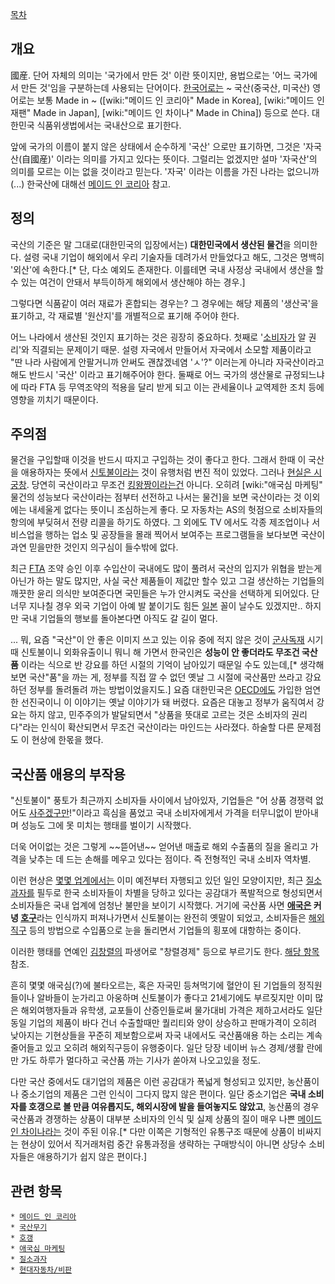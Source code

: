 [[목차]]
== 개요 ==
國産. 단어 자체의 의미는 '국가에서 만든 것' 이란 뜻이지만, 용법으로는 '어느 국가에서 만든 것'임을 구분하는데 사용되는 단어이다. [[한국어]]로는 ~ 국산(중국산, 미국산) 영어로는 보통 Made in ~ ([wiki:"메이드 인 코리아" Made in Korea], [wiki:"메이드 인 재팬" Made in Japan], [wiki:"메이드 인 차이나" Made in China]) 등으로 쓴다. 대한민국 식품위생법에서는 국내산으로 표기한다.

앞에 국가의 이름이 붙지 않은 상태에서 순수하게 '국산' 으로만 표기하면, 그것은 '자국산(自國産)' 이라는 의미를 가지고 있다는 뜻이다. 그럴리는 없겠지만 설마 '자국산'의 의미를 모르는 이는 없을 것이라고 믿는다. '자국' 이라는 이름을 가진 나라는 없으니까(...) 한국산에 대해선 [[메이드 인 코리아]] 참고.

== 정의 ==
국산의 기준은 말 그대로(대한민국의 입장에서는) '''대한민국에서 생산된 물건'''을 의미한다. 설령 국내 기업이 해외에서 우리 기술자들 데려가서 만들었다고 해도, 그것은 명백히 '외산'에 속한다.[* 단, 다소 예외도 존재한다. 이를테면 국내 사정상 국내에서 생산을 할수 있는 여건이 안돼서 부득이하게 해외에서 생산해야 하는 경우.] 

그렇다면 식품같이 여러 재료가 혼합되는 경우는? 그 경우에는 해당 제품의 '생산국'을 표기하고, 각 재료별 '원산지'를 개별적으로 표기해 주어야 한다. 

어느 나라에서 생산된 것인지 표기하는 것은 굉장히 중요하다. 첫째로 '[[소비자]]가 알 권리'와 직결되는 문제이기 때문. 설령 자국에서 만들어서 자국에서 소모할 제품이라고 "딴 나라 사람에게 안팔거니까 안써도 괜찮겠네염 'ㅅ'?" 이러는게 아니라 자국산이라고 해도 반드시 '국산' 이라고 표기해주어야 한다. 둘째로 어느 국가의 생산물로 규정되느냐에 따라 FTA 등 무역조약의 적용을 달리 받게 되고 이는 관세율이나 교역제한 조치 등에 영향을 끼치기 때문이다.

== 주의점 ==
물건을 구입할때 이것을 반드시 따지고 구입하는 것이 좋다고 한다. 그래서 한때 이 국산을 애용하자는 뜻에서 [[신토불이]]라는 것이 유행처럼 번진 적이 있었다. 그러나 [[현실은 시궁창]]. 당연히 국산이라고 무조건 [[킹왕짱]]이라는건 아니다. 오히려 [wiki:"애국심 마케팅" 물건의 성능보다 국산이라는 점부터 선전하고 나서는 물건]을 보면 국산이라는 것 이외에는 내세울게 없다는 뜻이니 조심하는게 좋다. 모 자동차는 AS의 헛점으로 소비자들의 항의에 부딪혀서 전량 리콜을 하기도 하였다. 그 외에도 TV 에서도 각종 제조업이나 서비스업을 행하는 업소 및 공장들을 몰래 찍어서 보여주는 프로그램들을 보다보면 국산이 과연 믿을만한 것인지 의구심이 들수밖에 없다. 

최근 [[FTA]] 조약 승인 이후 수입산이 국내에도 많이 풀려서 국산의 입지가 위협을 받는게 아닌가 하는 말도 많지만, 사실 국산 제품들이 제값만 할수 있고 그걸 생산하는 기업들의 깨끗한 윤리 의식만 보여준다면 국민들은 누가 안시켜도 국산을 선택하게 되어있다. 단 너무 지나칠 경우 외국 기업이 아예 발 붙이기도 힘든 [[일본]] 꼴이 날수도 있겠지만.. 하지만 국내 기업들의 행보를 돌아본다면 아직도 갈 길이 멀다. 

... 뭐, 요즘 "국산"이 안 좋은 이미지 쓰고 있는 이유 중에 적지 않은 것이 [[군사독재]] 시기 때 신토불이니 외화유출이니 뭐니 해 가면서 한국인은 '''성능이 안 좋더라도 무조건 국산품''' 이라는 식으로 반 강요를 하던 시절의 기억이 남아있기 때문일 수도 있는데,[* 생각해 보면 국산"품"을 까는 게, 정부를 직접 깔 수 없던 옛날 그 시절에 국산품만 쓰라고 강요하던 정부를 돌려돌려 까는 방법이었을지도.] 요즘 대한민국은 [[OECD]]에도 가입한 엄연한 선진국이니 이 이야기는 옛날 이야기가 돼 버렸다. 요즘은 대놓고 정부가 움직여서 강요는 하지 않고, 민주주의가 발달되면서 "상품을 뜻대로 고르는 것은 소비자의 권리다"라는 인식이 확산되면서 무조건 국산이라는 마인드는 사라졌다. 하술할 다른 문제점도 이 현상에 한몫을 했다.
   
== 국산품 애용의 부작용 ==
"신토불이" 풍토가 최근까지 소비자들 사이에서 남아있자, 기업들은 "어 상품 경쟁력 없어도 [[호갱|사주겠구만]]!"이라고 흑심을 품었고 국내 소비자에게서 가격을 터무니없이 받아내며 성능도 그에 못 미치는 행태를 벌이기 시작했다.

더욱 어이없는 것은 그렇게 ~~뜯어낸~~ 얻어낸 매출로 해외 수출품의 질을 올리고 가격을 낮추는 데 드는 손해를 메우고 있다는 점이다. 즉 전형적인 국내 소비자 역차별.

이런 현상은 [[현대자동차/비판|몇몇 업계]]에서는 이미 예전부터 자행되고 있던 일인 모양이지만, 최근 [[질소과자]]를 필두로 한국 소비자들이 차별을 당하고 있다는 공감대가 폭발적으로 형성되면서 소비자들은 국내 업계에 엄청난 불만을 보이기 시작했다. 거기에 국산품 사면 '''[[애국]]은 커녕 [[호구]]'''라는 인식까지 퍼져나가면서 신토불이는 완전히 옛말이 되었고, 소비자들은 [[해외직구]] 등의 방법으로 수입품으로 눈을 돌리면서 기업들의 횡포에 대항하는 중이다.

이러한 행태를 연예인 [[김창렬]]의 파생어로 "창렬경제" 등으로 부르기도 한다. [[창렬|해당 항목]] 참조.

흔히 몇몇 애국심(?)에 불타오르는, 혹은 자국민 등쳐먹기에 혈안이 된 기업들의 정직원들이나 알바들이 눈가리고 아웅하며 신토불이가 좋다고 21세기에도 부르짖지만 이미 많은 해외여행자들과 유학생, 교포들이 산증인들로써 물가대비 가격은 제하고서라도 일단 동일 기업의 제품이 바다 건너 수출할때만 퀄리티와 양이 상승하고 판매가격이 오히려 낮아지는 기현상들을 꾸준히 제보함으로써 자국 내에서도 국산품애용 하는 소리는 계속 줄어들고 있고 오히려 해외직구등이 유행중이다. 일단 당장 네이버 뉴스 경제/생활 란에만 가도 하루가 멀다하고 국산품 까는 기사가 쏟아져 나오고있을 정도.

다만 국산 중에서도 대기업의 제품은 이런 공감대가 폭넓게 형성되고 있지만, 농산품이나 중소기업의 제품은 그런 인식이 그다지 많지 않은 편이다. 일단 중소기업은 '''국내 소비자를 호갱으로 볼 만큼 여유롭지도, 해외시장에 발을 들여놓지도 않았고''', 농산품의 경우 국산품과 경쟁하는 상품이 대부분 소비자의 인식 및 실제 상품의 질이 매우 나쁜 [[메이드 인 차이나]]라는 것이 주된 이유.[* 다만 이쪽은 기형적인 유통구조 때문에 상품이 비싸지는 현상이 있어서 직거래처럼 중간 유통과정을 생략하는 구매방식이 아니면 상당수 소비자들은 애용하기가 쉽지 않은 편이다.]
== 관련 항목 ==
 * [[메이드 인 코리아]]
 * [[국산무기]]
 * [[호갱]]
 * [[애국심 마케팅]]
 * [[질소과자]]
 * [[현대자동차/비판]]
